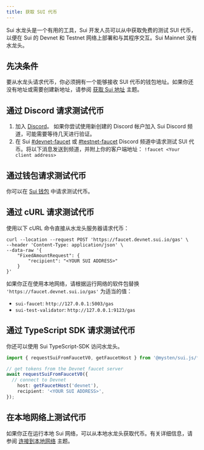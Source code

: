 ```yaml
---
title: 获取 SUI 代币
---
```


Sui 水龙头是一个有用的工具，Sui 开发人员可以从中获取免费的测试 SUI 代币，以便在 Sui 的 Devnet 和 Testnet 网络上部署和与其程序交互。Sui Mainnet 没有水龙头。

## 先决条件

要从水龙头请求代币，你必须拥有一个能够接收 SUI 代币的钱包地址。如果你还没有地址或需要创建新地址，请参阅 [获取 Sui 地址](./get-address.mdx) 主题。

## 通过 Discord 请求测试代币

1. 加入 [Discord](https://discord.gg/sui)。
   如果你尝试使用新创建的 Discord 帐户加入 Sui Discord 频道，可能需要等待几天进行验证。
1. 在 Sui [#devnet-faucet](https://discord.com/channels/916379725201563759/971488439931392130) 或 [#testnet-faucet](https://discord.com/channels/916379725201563759/1037811694564560966) Discord 频道中请求测试 SUI 代币。将以下消息发送到频道，并附上你的客户端地址：
   `!faucet <Your client address>`

## 通过钱包请求测试代币

你可以在 [Sui 钱包](https://github.com/MystenLabs/mysten-app-docs/blob/main/mysten-sui-wallet.md#add-sui-tokens-to-your-sui-wallet) 中请求测试代币。

## 通过 cURL 请求测试代币

使用以下 cURL 命令直接从水龙头服务器请求代币：

```
curl --location --request POST 'https://faucet.devnet.sui.io/gas' \
--header 'Content-Type: application/json' \
--data-raw '{
    "FixedAmountRequest": {
        "recipient": "<YOUR SUI ADDRESS>"
    }
}'
```

如果你正在使用本地网络，请根据运行网络的软件包替换 `'https://faucet.devnet.sui.io/gas'` 为适当的值：

- `sui-faucet`: `http://127.0.0.1:5003/gas`
- `sui-test-validator`: `http://127.0.0.1:9123/gas`

## 通过 TypeScript SDK 请求测试代币

你还可以使用 Sui TypeScript-SDK 访问水龙头。

```typescript
import { requestSuiFromFaucetV0, getFaucetHost } from '@mysten/sui.js/faucet';

// get tokens from the Devnet faucet server
await requestSuiFromFaucetV0({
  // connect to Devnet
	host: getFaucetHost('devnet'),
	recipient: '<YOUR SUI ADDRESS>',
});
```

## 在本地网络上测试代币

如果你正在运行本地 Sui 网络，可以从本地水龙头获取代币。有关详细信息，请参阅 [连接到本地网络](./local-network.mdx#use-the-local-faucet) 主题。
